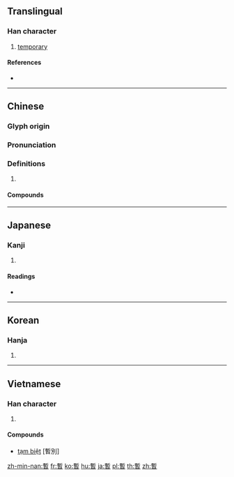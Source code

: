 {{character info/new}}
{{also|暂}}
==Translingual==

===Han character===
{{Han char|rn=72|rad=日|as=11|sn=15|four=52602|canj=JLA|ids=⿱斬日}}

# [[temporary]]

====References====
* {{Han ref|kx=0499.150|dkj=14120|dj=0868.200|hdz=21533.030|uh=66AB|ud=26283|bh=BCC8|bd=48328}}

----

==Chinese==
{{zh-forms|s=暂|alt=蹔}}

===Glyph origin===
{{Han etym}}

===Pronunciation===
{{zh-pron
|m=暫
|c=zaam6
|mn=qz,tw,xm,zz:chām/qz,tw,xm,zz:chiām
|mn_note=chām - literary, chiām - vernacular
|mc=y
|oc=y
|cat=
}}

===Definitions===
{{zh-hanzi}}

# {{rfdef|zh}}

====Compounds====
{{zh-der|時來暫去|暫且|暫且擱下|暫停|暫別|暫勞永逸|暫星|暫時|暫止|暫緩|暫音|浮來暫去|短暫}}

----

==Japanese==

===Kanji===
{{ja-kanji|grade=c|rs=日11}}

# {{defn|lang=ja|sort=日11}}

====Readings====
* {{ja-readings|goon=[[ざん]] (zan)|kanon=[[さん]] (san) {{non-joyo-reading}}|kun=[[しばらく]] (shibaraku)}}

----

==Korean==

===Hanja===
{{ko-hanja|hangeul=잠|eumhun=|rv=jam|mr=cham|y=cam}}

# {{defn|lang=ko|sort=日11}}

----

==Vietnamese==

===Han character===
{{vi-hantu|tạm|rs=日11}}

# {{defn|lang=vi|sort=日11}}

====Compounds====
* [[tạm biệt]] [暫別]

[[zh-min-nan:暫]]
[[fr:暫]]
[[ko:暫]]
[[hu:暫]]
[[ja:暫]]
[[pl:暫]]
[[th:暫]]
[[zh:暫]]
